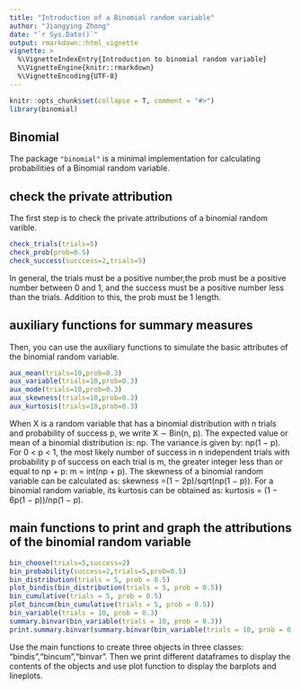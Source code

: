 ```yaml
---
title: "Introduction of a Binomial random variable"
author: "Jiangying Zhong"
date: "`r Sys.Date()`"
output: rmarkdown::html_vignette
vignette: >
  %\VignetteIndexEntry{Introduction to binomial random variable}
  %\VignetteEngine{knitr::rmarkdown}
  %\VignetteEncoding{UTF-8}
---
```


```r
knitr::opts_chunk$set(collapse = T, comment = "#>")
library(binomial)
```
## Binomial

The package `"binomial"` is a minimal implementation for calculating probabilities of a Binomial random variable.

## check the private attribution 
The first step is to check the private attributions of a binomial random varible.
```r
check_trials(trials=5)
check_prob(prob=0.5)
check_success(succcess=2,trials=5)
```
In general, the trials must be a positive number,the prob must be a positive number between 0 and 1, and the success must be a positive number less than the trials. Addition to this, the prob must be 1 length.

## auxiliary functions for summary measures
Then, you can use the auxiliary functions to simulate the basic attributes of the binomial random variable.
```r
aux_mean(trials=10,prob=0.3)
aux_variable(trials=10,prob=0.3)
aux_mode(trials=10,prob=0.3)
aux_skewness(trials=10,prob=0.3)
aux_kurtosis(trials=10,prob=0.3)
```
When X is a random variable that has a binomial distribution with n trials and probability of success p, we write X ∼ Bin(n, p).
The expected value or mean of a binomial distribution is: np.
The variance is given by: np(1 − p).
For 0 < p < 1, the most likely number of success in n independent trials with probability p of success on each trial is m, the greater integer less than or equal to np + p: m = int(np + p).
The skewness of a binomial random variable can be calculated as: skewness =(1 − 2p)/sqrt(np(1 − p)).
For a binomial random variable, its kurtosis can be obtained as: kurtosis = (1 − 6p(1 − p))/np(1 − p).

## main functions to print and graph the attributions of the binomial random variable
```r
bin_choose(trials=5,success=2)
bin_probability(success=2,trials=5,prob=0.5)
bin_distribution(trials = 5, prob = 0.5)
plot_bindis(bin_distribution(trials = 5, prob = 0.5))
bin_cumulative(trials = 5, prob = 0.5)
plot_bincum(bin_cumulative(trials = 5, prob = 0.5))
bin_variable(trials = 10, prob = 0.3)
summary.binvar(bin_variable(trials = 10, prob = 0.3))
print.summary.binvar(summary.binvar(bin_variable(trials = 10, prob = 0.3)))
```
Use the main functions to create three objects in three classes: "bindis","bincum","binvar". Then we print different dataframes to display the contents of the objects and use plot function to display the barplots and lineplots.





